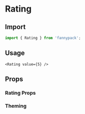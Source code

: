 
# Rating

## Import

```jsx
import { Rating } from 'fannypack';
```

## Usage

```jsx-live
<Rating value={5} />
```

## Props

### Rating Props

### Theming
